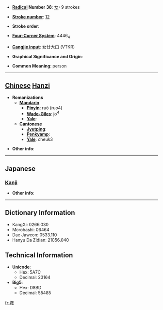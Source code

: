 * '''[[Wiktionary:Chinese radical index| Radical]] Number 38''': [[Wiktionary:Chinese radical index 女|女]]+9 strokes

* '''[[Wiktionary:Chinese total strokes index|Stroke number]]''': [[Wiktionary:Chinese total strokes index 12|12]]

* '''Stroke order''': 

* '''[[Wiktionary:Chinese four corner index|Four-Corner System]]''': 4446<sub>4</sub>

* '''[[Wiktionary:Chinese Cangjie index|Cangjie input]]''': 女廿大口 (VTKR)

* '''Graphical Significance and Origin''': 

* '''Common Meaning''': person

----

== [[Chinese]] [[Hanzi]] ==

* '''Romanizations'''
** '''[[Mandarin]]'''
*** '''[[Pinyin]]''': ruò (ruo4)
*** '''[[Wade-Giles]]''': jo<sup>4</sup>
*** '''[[Yale]]''': 
** '''[[Cantonese]]'''
*** '''[[Jyutping]]''':
*** '''[[Penkyamp]]''': 
*** '''[[Yale]]''': cheuk3

* '''Other info''': 

----

==Japanese==
===[[Kanji]]===
{{kanji|on readings=[[しゃく]] (shaku), [[じ]] (ji), [[に]] (ni), [[じゃ]] (ja), [[にゅう]] (nyū)
|kun readings=
}}

* '''Other info''':  

----

== Dictionary Information ==

* KangXi: 0266.030
* Morohashi: 06464
* Dae Jaweon: 0533.110
* Hanyu Da Zidian: 21056.040

== Technical Information ==

* '''Unicode''':
** Hex: 5A7C
** Decimal: 23164
* '''Big5''':
** Hex: D8BD
** Decimal: 55485

[[fr:婼]]
